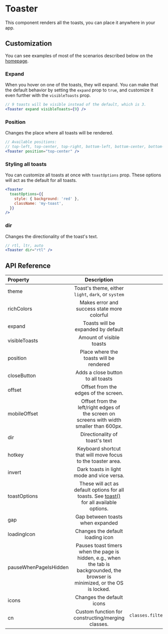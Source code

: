 # Toaster

This component renders all the toasts, you can place it anywhere in your app.

## Customization

You can see examples of most of the scenarios described below on the [homepage](/).

### Expand

When you hover on one of the toasts, they will expand. You can make that the default behavior by setting the `expand` prop to `true`, and customize it even further with the `visibleToasts` prop.

```jsx
// 9 toasts will be visible instead of the default, which is 3.
<Toaster expand visibleToasts={9} />
```

### Position

Changes the place where all toasts will be rendered.

```jsx
// Available positions:
// top-left, top-center, top-right, bottom-left, bottom-center, bottom-right
<Toaster position="top-center" />
```

### Styling all toasts

You can customize all toasts at once with `toastOptions` prop. These options will act as the default for all toasts.

```jsx
<Toaster
  toastOptions={{
    style: { background: 'red' },
    className: 'my-toast',
  }}
/>
```

### dir

Changes the directionality of the toast's text.

```jsx
// rtl, ltr, auto
<Toaster dir="rtl" />
```

## API Reference

| Property              |                                                           Description                                                           |                             Default |
| :-------------------- | :-----------------------------------------------------------------------------------------------------------------------------: | ----------------------------------: |
| theme                 |                                       Toast's theme, either `light`, `dark`, or `system`                                        |                             `light` |
| richColors            |                                           Makes error and success state more colorful                                           |                             `false` |
| expand                |                                               Toasts will be expanded by default                                                |                             `false` |
| visibleToasts         |                                                    Amount of visible toasts                                                     |                                 `3` |
| position              |                                             Place where the toasts will be rendered                                             |                      `bottom-right` |
| closeButton           |                                                Adds a close button to all toasts                                                |                             `false` |
| offset                |                                              Offset from the edges of the screen.                                               |                              `32px` |
| mobileOffset          |                                    Offset from the left/right edges of the screen on screens with width smaller than 600px.                                    |                              `16px` |
| dir                   |                                                 Directionality of toast's text                                                  |                               `ltr` |
| hotkey                |                                   Keyboard shortcut that will move focus to the toaster area.                                   |                         `⌥/alt + T` |
| invert                |                                            Dark toasts in light mode and vice versa.                                            |                             `false` |
| toastOptions          |               These will act as default options for all toasts. See [toast()](/toast) for all available options.                |                              `4000` |
| gap                   |                                                Gap between toasts when expanded                                                 |                                `14` |
| loadingIcon           |                                                Changes the default loading icon                                                 |                                 `-` |
| pauseWhenPageIsHidden | Pauses toast timers when the page is hidden, e.g., when the tab is backgrounded, the browser is minimized, or the OS is locked. |                             `false` |
| icons                 |                                                    Changes the default icons                                                    |                                 `-` |
| cn                    |                                        Custom function for constructing/merging classes.                                        | `classes.filter(Boolean).join(' ')` |
